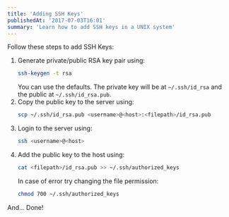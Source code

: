 ```yaml
---
title: 'Adding SSH Keys'
publishedAt: '2017-07-03T16:01'
summary: 'Learn how to add SSH keys in a UNIX system'
---
```


Follow these steps to add SSH Keys:

1. Generate private/public RSA key pair using:
   ```bash
   ssh-keygen -t rsa
   ```
   You can use the defaults. The private key will be at `~/.ssh/id_rsa` and the public at `~/.ssh/id_rsa.pub`.
2. Copy the public key to the server using:
   ```bash
   scp ~/.ssh/id_rsa.pub <username>@<host>:<filepath>/id_rsa.pub
   ```
3. Login to the server using:
   ```bash
   ssh <username>@<host>
   ```
4. Add the public key to the host using:
   ```bash
   cat <filepath>/id_rsa.pub >> ~/.ssh/authorized_keys
   ```
   In case of error try changing the file permission:
   ```bash
   chmod 700 ~/.ssh/authorized_keys
   ```

And... Done!
